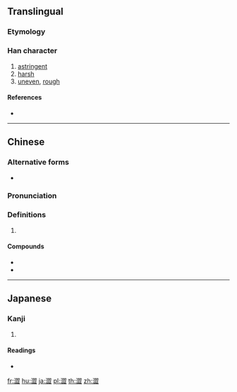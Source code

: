 {{also|渋|涩|澁}}
==Translingual==

===Etymology===
{{Han compound|水|歰}}

===Han character===
{{Han char|rn=85|rad=水|as=14|sn=17|four=37111|canj=ESIM|ids=⿰氵歰}}

# [[astringent]]
# [[harsh]]
# [[uneven]], [[rough]]

====References====
* {{Han ref|kx=0651.200|dkj=18311|dj=1061.230|hdz=31774.120|uh=6F80|ud=28544|bh=C0DF|bd=49375}}

----

==Chinese==
{{zh-forms|s=涩}}

===Alternative forms===
* {{zh-l|澁}}

===Pronunciation===
{{zh-pron
|m=sè
|c=saap3,sap1,sik1,gip3
|h=pfs=sep
|md=
|mn=siap
|w=
|cat=a
}}

===Definitions===
{{zh-hanzi}}

# {{rfdef|lang=zh}}

====Compounds====
* {{zh-l|固澀藥}}
* {{zh-l|收澀藥}}

----

==Japanese==

===Kanji===
{{ja-kanji|grade=|rs=水14}}

# {{defn|lang=ja|sort=水14}}

====Readings====
* {{ja-readings|on=[[じゅう]] (jū), [[しゅう]] (shū)|kun=[[しぶい]] (shibui), [[しぶ]] (shibu)}}

[[fr:澀]]
[[hu:澀]]
[[ja:澀]]
[[pl:澀]]
[[th:澀]]
[[zh:澀]]